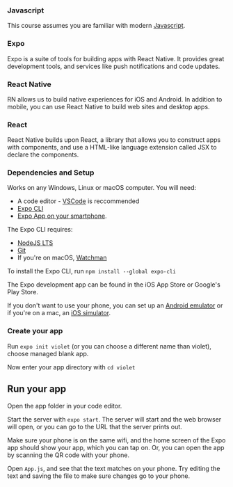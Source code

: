 
### Javascript

This course assumes you are familiar with modern [Javascript](https://developer.mozilla.org/en-US/docs/Web/JavaScript/Guide/Introduction).

### Expo 

Expo is a suite of tools for building apps with React Native. It provides great development tools, and services like push notifications and code updates.

### React Native

RN allows us to build native experiences for iOS and Android. In addition to mobile, you can use React Native to build web sites and desktop apps.

### React

React Native builds upon React, a library that allows you to construct apps with components, and use a HTML-like language extension called JSX to declare the components.

### Dependencies and Setup

Works on any Windows, Linux or macOS computer. You will need:

- A code editor - [VSCode](https://code.visualstudio.com/) is reccommended
- [Expo CLI](https://docs.expo.io/get-started/installation/#1-expo-cli)
- [Expo App on your smartphone](https://docs.expo.io/get-started/installation/#2-expo-client-app-for-ios-and).

The Expo CLI requires:

- [NodeJS LTS](https://nodejs.org/en/)
- [Git](https://git-scm.com/)
- If you're on macOS, [Watchman](https://facebook.github.io/watchman/docs/install#buildinstall)

To install the Expo CLI, run `npm install --global expo-cli`

The Expo development app can be found in the iOS App Store or Google's Play Store.

If you don't want to use your phone, you can set up an [Android emulator](https://docs.expo.io/workflow/android-studio-emulator/) or if you're on a mac, an [iOS simulator](https://docs.expo.io/workflow/ios-simulator/).

### Create your app

Run `expo init violet` (or you can choose a different name than violet), choose managed blank app.

Now enter your app directory with `cd violet`

## Run your app

Open the app folder in your code editor. 

Start the server with `expo start`. The server will start and the web browser will open, or you can go to the URL that the server prints out.

Make sure your phone is on the same wifi, and the home screen of the Expo app should show your app, which you can tap on. Or, you can open the app by scanning the QR code with your phone.

Open `App.js`, and see that the text matches on your phone. Try editing the text and saving the file to make sure changes go to your phone.
